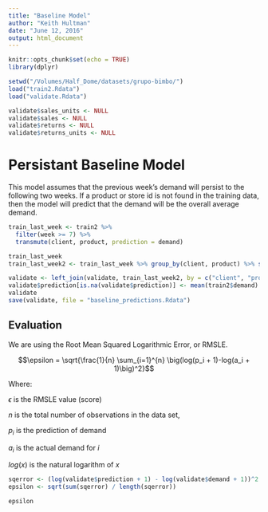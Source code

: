 ```yaml
---
title: "Baseline Model"
author: "Keith Hultman"
date: "June 12, 2016"
output: html_document
---
```


```r
knitr::opts_chunk$set(echo = TRUE)
library(dplyr)
```

```r
setwd("/Volumes/Half_Dome/datasets/grupo-bimbo/")
load("train2.Rdata")
load("validate.Rdata")

validate$sales_units <- NULL
validate$sales <- NULL
validate$returns <- NULL
validate$returns_units <- NULL

```

# Persistant Baseline Model

This model assumes that the previous week's demand will persist to the following two weeks. If a product or store id is not found in the training data, then the model will predict that the demand will be the overall average demand.

```r
train_last_week <- train2 %>% 
  filter(week >= 7) %>% 
  transmute(client, product, prediction = demand)

train_last_week 
train_last_week2 <- train_last_week %>% group_by(client, product) %>% summarise(prediction = sum(prediction))

validate <- left_join(validate, train_last_week2, by = c("client", "product"))
validate$prediction[is.na(validate$prediction)] <- mean(train2$demand)
validate
save(validate, file = "baseline_predictions.Rdata")


```

## Evaluation

We are using the Root Mean Squared Logarithmic Error, or RMSLE. 

$$\epsilon = \sqrt{\frac{1}{n} \sum_{i=1}^{n} \big(log(p_i + 1)-log(a_i + 1)\big)^2}$$

Where:

$\epsilon$ is the RMSLE value (score)

$n$ is the total number of observations in the data set,

$p_i$ is the prediction of demand

$a_i$ is the actual demand for $i$

$log(x)$ is the natural logarithm of $x$


```r

sqerror <- (log(validate$prediction + 1) - log(validate$demand + 1))^2
epsilon <- sqrt(sum(sqerror) / length(sqerror))

epsilon
  

```

